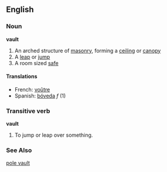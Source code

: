 ==English==
===Noun===
'''vault'''
# An arched structure of [[masonry]], forming a [[ceiling]] or [[canopy]]
# A [[leap]] or [[jump]]
# A room sized [[safe]]

====Translations====
*French: [[voûtre]] 
*Spanish: [[bóveda]] ''f'' (1)

===Transitive verb===
'''vault'''
# To jump or leap over something.

===See Also===
[[pole vault]]